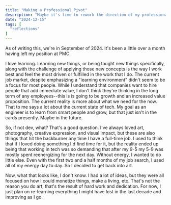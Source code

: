 ```yaml
---
title: "Making a Professional Pivot"
description: "Maybe it's time to rework the direction of my professional life."
date: "2024-12-15"
tags: [
  "reflections"
]
---
```


As of writing this, we're in September of 2024. It's been a little over a month having <Link href="/blog/pmc-gutenberg">left my position at PMC</Link>.

I love learning. Learning new things, or being taught new things specifically, along with the challenge of applying those new concepts is the way I work best and feel the most driven or fulfilled in the work that I do. The current job market, despite emphasizing a "learning environment" didn't seem to be a focus for most people. While I understand that companies want to hire people that add immediate value, I don't think they're thinking in the long term of any employees--this is is going to be growth and an increased value proposition. The current reality is more about what we need for the now. That to me says a lot about the current state of tech. My goal as an engineer is to learn from smart people and grow, but that just isn't in the cards presently. Maybe in the future.

So, if not dev, what? That's a good question. I've always loved art, photography, creative expression, and visual impact, but these are also things that hit the backburner any time I have a full-time job. I used to think that if I loved doing something I'd find time for it, but the reality ended up being that working in tech was so demanding that after my 9-5 my 5-9 was mostly spent reenergizing for the next day. Without energy, I wanted to do little else. Even with the first two and a half months of my job search, I used all of my energy day to day. So I decided to get back into art.

Now, what that looks like, I don't know. I had a lot of ideas, but they were all focused on how I could monetize things, make a living, etc. That's not the reason you do art, that's the result of hard work and dedication. For now, I just plan on re-learning everything I might have lost in the last decade and improving as I go.
